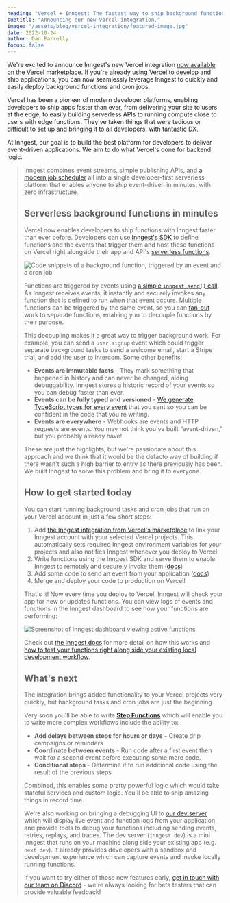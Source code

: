 ```yaml
---
heading: "Vercel + Inngest: The fastest way to ship background functions"
subtitle: "Announcing our new Vercel integration."
image: "/assets/blog/vercel-integration/featured-image.jpg"
date: 2022-10-24
author: Dan Farrelly
focus: false
---
```


We're excited to announce Inngest's new Vercel integration [now available on the Vercel marketplace](https://vercel.com/integrations/inngest). If you're already using [Vercel](https://vercel.com/) to develop and ship applications, you can now seamlessly leverage Inngest to quickly and easily deploy background functions and cron jobs.

Vercel has been a pioneer of modern developer platforms, enabling developers to ship apps faster than ever, from delivering your site to users at the edge, to easily building serverless APIs to running compute close to users with edge functions. They've taken things that were tedious or difficult to set up and bringing it to all developers, with fantastic DX.

At Inngest, our goal is to build the best platform for developers to deliver event-driven applications. We aim to do what Vercel's done for backend logic.

<Blockquote
  text="Inngest is an essential partner to Vercel's frontend cloud offering. It extends Vercel's DX and serverless operational model to a notoriously challenging yet crucial part of the stack: backend workflows and asynchronous process coordination."
  attribution={{ name: "Guillermo Rauch", title: "CEO of Vercel" }}
  avatar="/assets/about/guillermo-rauch-avatar.jpg"
/>

Inngest combines event streams, simple publishing APIs, and [a modern job scheduler](/blog/modern-serverless-job-scheduler?ref=blog-vercel-integration) all into a single developer-first serverless platform that enables anyone to ship event-driven in minutes, with zero infrastructure.

## Serverless background functions in minutes

Vercel now enables developers to ship functions with Inngest faster than ever before. Developers can use [Inngest's SDK](/docs/functions?ref=blog-vercel-integration) to define functions and the events that trigger them and host these functions on Vercel right alongside their app and API's [serverless functions](https://vercel.com/docs/concepts/functions/serverless-functions).

![Code snippets of a background function, triggered by an event and a cron job](/assets/blog/vercel-integration/code-snippets.jpg)

Functions are triggered by events using [a simple `inngest.send()` call](/docs/events?ref=blog-vercel-integration). As Inngest receives events, it instantly and securely invokes any function that is defined to run when that event occurs. Multiple functions can be triggered by the same event, so you can [fan-out](https://en.wikipedia.org/wiki/Fan-out_(software)) work to separate functions, enabling you to decouple functions by their purpose.

This decoupling makes it a great way to trigger background work. For example, you can send a `user.signup` event which could trigger separate background tasks to send a welcome email, start a Stripe trial, and add the user to Intercom. Some other benefits:

- **Events are immutable facts** - They mark something that happened in history and can never be changed, aiding debuggability. Inngest stores a historic record of your events so you can debug faster than ever.
- **Events can be fully typed and versioned** - [We generate TypeScript types for every event](/docs/typescript?ref=blog-vercel-integration) that you sent so you can be confident in the code that you're writing.
- **Events are everywhere** - Webhooks are events and HTTP requests are events. You may not think you've built “event-driven,” but you probably already have!

These are just the highlights, but we're passionate about this approach and we think that it would be the defacto way of building if there wasn't such a high barrier to entry as there previously has been. We built Inngest to solve this problem and bring it to everyone.

## How to get started today

You can start running background tasks and cron jobs that run on your Vercel account in just a few short steps:

1. Add [the Inngest integration from Vercel's marketplace](https://vercel.com/integrations/inngest) to link your Inngest account with your selected Vercel projects. This automatically sets required Inngest environment variables for your projects and also notifies Inngest whenever you deploy to Vercel.
2. Write functions using the Inngest SDK and serve them to enable Inngest to remotely and securely invoke them  ([docs](/docs/functions?ref=blog-vercel-integration))
3. Add some code to send an event from your application ([docs](/docs/events?ref=blog-vercel-integration))
4. Merge and deploy your code to production on Vercel!

That's it! Now every time you deploy to Vercel, Inngest will check your app for new or updates functions. You can view logs of events and functions in the Inngest dashboard to see how your functions are performing:

![Screenshot of Inngest dashboard viewing active functions](/assets/blog/vercel-integration/app-screenshot.jpg)

Check out [the Inngest docs](/docs/deploy/vercel?ref=blog-vercel-integration) for more detail on how this works and [how to test your functions right along side your existing local development workflow](/docs/functions/testing-functions?ref=blog-vercel-integration).

## What's next

The integration brings added functionality to your Vercel projects very quickly, but background tasks and cron jobs are just the beginning.

Very soon you'll be able to write [**Step Functions**](/features/step-functions?ref=blog-vercel-integration) which will enable you to write more complex workflows include the ability to:

- **Add delays between steps for hours or days** - Create drip campaigns or reminders
- **Coordinate between events** - Run code after a first event then wait for a second event before executing some more code.
- **Conditional steps** - Determine if to run additional code using the result of the previous steps

Combined, this enables some pretty powerful logic which would take stateful services and custom logic. You'll be able to ship amazing things in record time.

We're also working on bringing a debugging UI to [our dev server](/docs/functions/testing-functions?ref=blog-vercel-integration) which will display live event and function logs from your application and provide tools to debug your functions including sending events, retries, replays, and traces. The dev server (`inngest dev`) is a mini Inngest that runs on your machine along side your existing app (e.g. `next dev`). It already provides developers with a sandbox and development experience which can capture events and invoke locally running functions.

If you want to try either of these new features early, [get in touch with our team on Discord](/discord) - we're always looking for beta testers that can provide valuable feedback!
